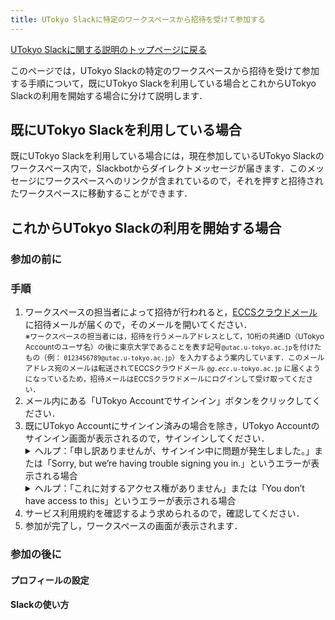 ```yaml
---
title: UTokyo Slackに特定のワークスペースから招待を受けて参加する
---
```


[UTokyo Slackに関する説明のトップページに戻る](/slack/)

このページでは，UTokyo Slackの特定のワークスペースから招待を受けて参加する手順について，既にUTokyo Slackを利用している場合とこれからUTokyo Slackの利用を開始する場合に分けて説明します．

## 既にUTokyo Slackを利用している場合

既にUTokyo Slackを利用している場合には，現在参加しているUTokyo Slackのワークスペース内で，Slackbotからダイレクトメッセージが届きます．このメッセージにワークスペースへのリンクが含まれているので，それを押すと招待されたワークスペースに移動することができます．

## これからUTokyo Slackの利用を開始する場合

### 参加の前に

<Before />

### 手順

1. ワークスペースの担当者によって招待が行われると，[ECCSクラウドメール](/google/)に招待メールが届くので，そのメールを開いてください．<small style="display: block;">※ワークスペースの担当者には，招待を行うメールアドレスとして，10桁の共通ID（UTokyo Accountのユーザ名）の後に東京大学であることを表す記号`@utac.u-tokyo.ac.jp`を付けたもの（例： `0123456789@utac.u-tokyo.ac.jp`）を入力するよう案内しています．このメールアドレス宛のメールは転送されてECCSクラウドメール <code>@<em>g.ecc</em>.u-tokyo.ac.jp</code> に届くようになっているため，招待メールはECCSクラウドメールにログインして受け取ってください．</small>
1. メール内にある「UTokyo Accountでサインイン」ボタンをクリックしてください．
1. 既にUTokyo Accountにサインイン済みの場合を除き，UTokyo Accountのサインイン画面が表示されるので，サインインしてください．
    <details>
       <summary>ヘルプ：「申し訳ありませんが、サインイン中に問題が発生しました。」または「Sorry, but we’re having trouble signing you in.」というエラーが表示される場合</summary>
       UTokyo Slackの利用に必要な，情報セキュリティ教育の受講が完了していない可能性があります．<a href="https://univtokyo.sharepoint.com/sites/Security/SitePages/Information_Security_Education.aspx">情報セキュリティ教育のページ</a>を確認し，確認テストに合格してください．テストに合格するとその結果が即座にシステムに反映されます．
        <div>それでもうまくいかなければ，<a href="/support/">サポート窓口</a>に相談してください．</div>
    </details>
    <details>
       <summary>ヘルプ：「これに対するアクセス権がありません」または「You don’t have access to this」というエラーが表示される場合</summary>
        UTokyo Slackの利用に必要な<a href="/utokyo_account/mfa/">UTokyo Accountの多要素認証</a>の申請およびその反映が完了していない可能性があります．「<strong><a href="/utokyo_account/mfa/initial">UTokyo Account多要素認証の初期設定手順</a></strong>」を<strong>最後の「手順4：多要素認証の利用を申請する」まで確実に</strong>行って，UTokyo Accountの多要素認証を有効化してください．その後，多要素認証の設定が<strong>システムに反映されるまで約40分かかるので，それまでしばらくお待ちください</strong>．
        <div>それでもうまくいかなければ，<a href="/support/">サポート窓口</a>に相談してください．</div> 
    </details>
1. サービス利用規約を確認するよう求められるので，確認してください．
1. 参加が完了し，ワークスペースの画面が表示されます．

### 参加の後に

#### プロフィールの設定

<Profile />

#### Slackの使い方

<Tutorial />
